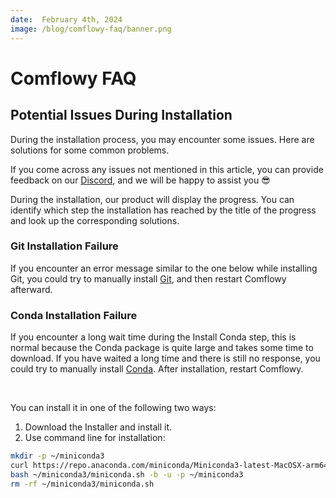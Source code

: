 ```yaml
---
date:  February 4th, 2024
image: /blog/comflowy-faq/banner.png
---
```


# Comflowy FAQ


## Potential Issues During Installation

During the installation process, you may encounter some issues. Here are solutions for some common problems.

If you come across any issues not mentioned in this article, you can provide feedback on our [Discord](https://discord.gg/xqB9VyEX), and we will be happy to assist you 😎

During the installation, our product will display the progress. You can identify which step the installation has reached by the title of the progress and look up the corresponding solutions.

### Git Installation Failure

If you encounter an error message similar to the one below while installing Git, you could try to manually install [Git](https://git-scm.com/), and then restart Comflowy afterward.
<br/>
<PhotoProvider>
  <PhotoView src="/blog/comflowy-faq/001.png">
    <img src="/blog/comflowy-faq/001.png" alt="" />
  </PhotoView>
</PhotoProvider>

### Conda Installation Failure

If you encounter a long wait time during the Install Conda step, this is normal because the Conda package is quite large and takes some time to download. If you have waited a long time and there is still no response, you could try to manually install [Conda](https://docs.conda.io/projects/miniconda/en/latest/). After installation, restart Comflowy.

<br/>
<PhotoProvider>
  <PhotoView src="/blog/comflowy-faq/002.png">
    <img src="/blog/comflowy-faq/002.png" alt="" />
  </PhotoView>
</PhotoProvider>

You can install it in one of the following two ways:
1. Download the Installer and install it.
2. Use command line for installation:
```bash
mkdir -p ~/miniconda3
curl https://repo.anaconda.com/miniconda/Miniconda3-latest-MacOSX-arm64.sh -o ~/miniconda3/miniconda.sh
bash ~/miniconda3/miniconda.sh -b -u -p ~/miniconda3
rm -rf ~/miniconda3/miniconda.sh
```